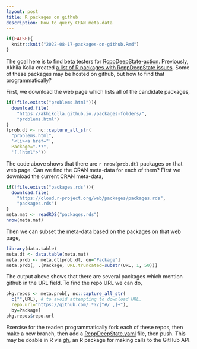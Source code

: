 ```yaml
---
layout: post
title: R packages on github
description: How to query CRAN meta-data
---
```


```r
if(FALSE){
  knitr::knit("2022-08-17-packages-on-github.Rmd")
}
```

The goal here is to find beta testers for
[RcppDeepState-action](https://github.com/FabrizioSandri/RcppDeepState-action).
Previously, Akhila Kolla created [a list of R packages with
RcppDeepState issues](https://akhikolla.github.io./packages-folders/).
Some of these packages may be hosted on github, but how to find that
programmatically? 

First, we download the web page which lists all of the candidate packages,

```r
if(!file.exists("problems.html")){
  download.file(
    "https://akhikolla.github.io./packages-folders/",
    "problems.html")
}
(prob.dt <- nc::capture_all_str(
  "problems.html",
  '<li><a href="',
  Package=".*?",
  '[.]html">'))
```

The code above shows that there are `r nrow(prob.dt)` packages on that
web page. Can we find the CRAN meta-data for each of them? First we
download the current CRAN meta-data,

```r
if(!file.exists("packages.rds")){
  download.file(
    "https://cloud.r-project.org/web/packages/packages.rds",
    "packages.rds")
}
meta.mat <- readRDS("packages.rds")
nrow(meta.mat)
```

Then we can subset the meta-data based on the packages on that web page,

```r
library(data.table)
meta.dt <- data.table(meta.mat)
meta.prob <- meta.dt[prob.dt, on="Package"]
meta.prob[, .(Package, URL.truncated=substr(URL, 1, 50))]
```

The output above shows that there are several packages which mention
github in the URL field. To find the repo URL we can do,

```r
pkg.repos <- meta.prob[, nc::capture_all_str(
  c("",URL), # to avoid attempting to download URL.
  repo.url="https://github.com/.*?/[^#/ ,]+"),
  by=Package]
pkg.repos$repo.url
```

Exercise for the reader: programmatically fork each of these repos,
then make a new branch, then add a
[RcppDeepState.yaml](https://github.com/tdhock/binsegRcpp/blob/32d09699bc55c32c09a70b8580b21c335791fb81/.github/workflows/RcppDeepState.yaml)
file, then push. This may be doable in R via
[gh](https://github.com/r-lib/gh), an R package for making calls to
the GitHub API.
